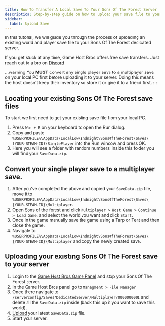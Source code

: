 ```yaml
---
title: How To Transfer A Local Save To Your Sons Of The Forest Server
description: Step-by-step guide on how to upload your save file to your Sons Of The Forest server.
sidebar:
  label: Upload Save
---
```


In this tutorial, we will guide you through the process of uploading an existing world and player save file to your Sons Of The Forest dedicated server.

If you get stuck at any time, Game Host Bros offers free save transfers. Just reach out to a bro on [Discord](https://discord.gg/FN4XgbAwzr)

:::warning
You **MUST** convert any single player save to a multiplayer save on your local PC first before uploading it to your server. Doing this means the host doesn't keep their inventory so store it or give it to a friend first.
:::

## Locating your existing Sons Of The Forest save files
To start we first need to get your existing save file from your local PC.

1. Press `Win + R` on your keyboard to open the Run dialog.
2. Copy and paste `%USERPROFILE%\AppData\LocalLow\Endnight\SonsOfTheForest\Saves\{YOUR-STEAM-ID}\SinglePlayer` into the Run window and press OK.
3. Here you will see a folder with random numbers, inside this folder you will find your `SaveData.zip`.

## Convert your single player save to a multiplayer save.

1. After you've completed the above and copied your `SaveData.zip` file, move it to `%USERPROFILE%\AppData\LocalLow\Endnight\SonsOfTheForest\Saves\{YOUR-STEAM-ID}\Multiplayer`.
2. Open Sons of the forest and click `Multiplayer > Host Game > Continue > Load Game`, and select the world you want and click `Start`.
3. Once in the game manually save the game using a Tarp or Tent and then close the game.
4. Navigate to `%USERPROFILE%\AppData\LocalLow\Endnight\SonsOfTheForest\Saves\{YOUR-STEAM-ID}\Multiplayer` and copy the newly created save.

## Uploading your existing Sons Of The Forest save to your server

1. Login to the [Game Host Bros Game Panel](https://panel.gamehostbros.com/) and stop your Sons Of The Forest server.
2. In the Game Host Bros panel go to `Managment > File Manager`
3. Once there navigate to `/serverconfig/Saves/DedicatedServer/Multiplayer/0000000001` and delete all the `SaveData.zip` inside (back this up if you want to save this world).
4. [Upload](/getting-started/uploading-files/) your latest `SaveData.zip` file.
5. Start your server.


